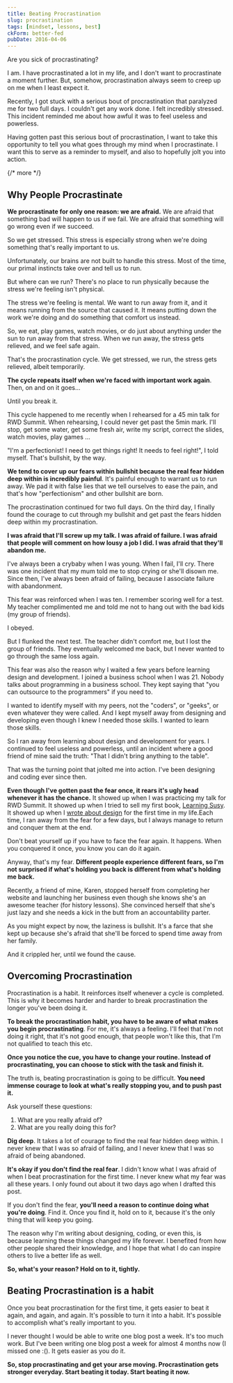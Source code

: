 ```yaml
---
title: Beating Procrastination
slug: procrastination
tags: [mindset, lessons, best]
ckForm: better-fed
pubDate: 2016-04-06
---
```


Are you sick of procrastinating?

I am. I have procrastinated a lot in my life, and I don't want to procrastinate a moment further. But, somehow, procrastination always seem to creep up on me when I least expect it.

Recently, I got stuck with a serious bout of procrastination that paralyzed me for two full days. I couldn't get any work done. I felt incredibly stressed. This incident reminded me about how awful it was to feel useless and powerless.

Having gotten past this serious bout of procrastination, I want to take this opportunity to tell you what goes through my mind when I procrastinate. I want this to serve as a reminder to myself, and also to hopefully jolt you into action.

{/* more */}

## Why People Procrastinate

**We procrastinate for only one reason: we are afraid.** We are afraid that something bad will happen to us if we fail. We are afraid that something will go wrong even if we succeed.

So we get stressed. This stress is especially strong when we're doing something that's really important to us.

Unfortunately, our brains are not built to handle this stress. Most of the time, our primal instincts take over and tell us to run.

But where can we run? There's no place to run physically because the stress we're feeling isn't physical.

The stress we're feeling is mental. We want to run away from it, and it means running from the source that caused it. It means putting down the work we're doing and do something that comfort us instead.

So, we eat, play games, watch movies, or do just about anything under the sun to run away from that stress. When we run away, the stress gets relieved, and we feel safe again.

That's the procrastination cycle. We get stressed, we run, the stress gets relieved, albeit temporarily.

**The cycle repeats itself when we're faced with important work again**. Then, on and on it goes...

Until you break it.

This cycle happened to me recently when I rehearsed for a 45 min talk for RWD Summit. When rehearsing, I could never get past the 5min mark. I'll stop, get some water, get some fresh air, write my script, correct the slides, watch movies, play games ...

"I'm a perfectionist! I need to get things right! It needs to feel right!", I told myself. That's bullshit, by the way.

**We tend to cover up our fears within bullshit because the real fear hidden deep within is incredibly painful**. It's painful enough to warrant us to run away. We pad it with false lies that we tell ourselves to ease the pain, and that's how "perfectionism" and other bullshit are born.

The procrastination continued for two full days. On the third day, I finally found the courage to cut through my bullshit and get past the fears hidden deep within my procrastination.

**I was afraid that I'll screw up my talk. I was afraid of failure. I was afraid that people will comment on how lousy a job I did. I was afraid that they'll abandon me.**

I've always been a crybaby when I was young. When I fail, I'll cry. There was one incident that my mum told me to stop crying or she'll disown me. Since then, I've always been afraid of failing, because I associate failure with abandonment.

This fear was reinforced when I was ten. I remember scoring well for a test. My teacher complimented me and told me not to hang out with the bad kids (my group of friends).

I obeyed.

But I flunked the next test. The teacher didn't comfort me, but I lost the group of friends. They eventually welcomed me back, but I never wanted to go through the same loss again.

This fear was also the reason why I waited a few years before learning design and development. I joined a business school when I was 21. Nobody talks about programming in a business school. They kept saying that "you can outsource to the programmers" if you need to.

I wanted to identify myself with my peers, not the "coders", or "geeks", or even whatever they were called. And I kept myself away from designing and developing even though I knew I needed those skills. I wanted to learn those skills.

So I ran away from learning about design and development for years. I continued to feel useless and powerless, until an incident where a good friend of mine said the truth: "That I didn't bring anything to the table".

That was the turning point that jolted me into action. I've been designing and coding ever since then.

**Even though I've gotten past the fear once, it rears it's ugly head whenever it has the chance.** It showed up when I was practicing my talk for RWD Summit. It showed up when I tried to sell my first book, [Learning Susy](http://learnsusy.zellwk.com). It showed up when I [wrote about design](http://zellwk.com/blog/why-vertical-rhythms/) for the first time in my life.Each time, I ran away from the fear for a few days, but I always manage to return and conquer them at the end.

Don't beat yourself up if you have to face the fear again. It happens. When you conquered it once, you know you can do it again.

Anyway, that's my fear. **Different people experience different fears, so I'm not surprised if what's holding you back is different from what's holding me back.**

Recently, a friend of mine, Karen, stopped herself from completing her website and launching her business even though she knows she's an awesome teacher (for history lessons). She convinced herself that she's just lazy and she needs a kick in the butt from an accountability parter.

As you might expect by now, the laziness is bullshit. It's a farce that she kept up because she's afraid that she'll be forced to spend time away from her family.

And it crippled her, until we found the cause.

## Overcoming Procrastination

Procrastination is a habit. It reinforces itself whenever a cycle is completed. This is why it becomes harder and harder to break procrastination the longer you've been doing it.

**To break the procrastination habit, you have to be aware of what makes you begin procrastinating**. For me, it's always a feeling. I'll feel that I'm not doing it right, that it's not good enough, that people won't like this, that I'm not qualified to teach this etc.

**Once you notice the cue, you have to change your routine. Instead of procrastinating, you can choose to stick with the task and finish it.**

The truth is, beating procrastination is going to be difficult. **You need immense courage to look at what's really stopping you, and to push past it.**

Ask yourself these questions:

1. What are you really afraid of?
2. What are you really doing this for?

**Dig deep**. It takes a lot of courage to find the real fear hidden deep within. I never knew that I was so afraid of failing, and I never knew that I was so afraid of being abandoned.

**It's okay if you don't find the real fear**. I didn't know what I was afraid of when I beat procrastination for the first time. I never knew what my fear was all these years. I only found out about it two days ago when I drafted this post.

If you don't find the fear, **you'll need a reason to continue doing what you're doing**. Find it. Once you find it, hold on to it, because it's the only thing that will keep you going.

The reason why I'm writing about designing, coding, or even this, is because learning these things changed my life forever. I benefited from how other people shared their knowledge, and I hope that what I do can inspire others to live a better life as well.

**So, what's your reason? Hold on to it, tightly.**

## Beating Procrastination is a habit

Once you beat procrastination for the first time, it gets easier to beat it again, and again, and again. It's possible to turn it into a habit. It's possible to accomplish what's really important to you.

I never thought I would be able to write one blog post a week. It's too much work. But I've been writing one blog post a week for almost 4 months now (I missed one :(). It gets easier as you do it.

**So, stop procrastinating and get your arse moving. Procrastination gets stronger everyday. Start beating it today. Start beating it now.**
